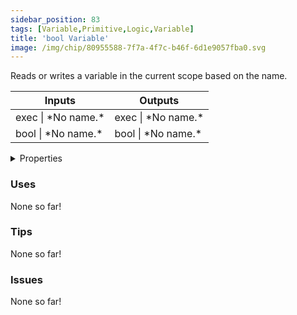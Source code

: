 ```yaml
---
sidebar_position: 83
tags: [Variable,Primitive,Logic,Variable]
title: 'bool Variable'
image: /img/chip/80955588-7f7a-4f7c-b46f-6d1e9057fba0.svg
---
```


Reads or writes a variable in the current scope based on the name.



<IChip uuid="80955588-7f7a-4f7c-b46f-6d1e9057fba0"/>

<table><thead><tr><th>Inputs</th><th>Outputs</th></tr></thead><tbody><tr><td>exec | *No name.*</td><td>exec | *No name.*</td></tr><tr><td>bool | *No name.*</td><td>bool | *No name.*</td></tr></tbody></table>

<details>
  <summary>Properties</summary>
  <div>
    <div>
    <table>
      <tbody>
        <tr>
          <td>Is beta required?</td>
          <td>No</td>
        </tr>
        <tr>
          <td>Is chip a trolling risk?</td>
          <td>No</td>
        </tr>
        <tr>
          <td>Is chip a role assignment risk?</td>
          <td>No</td>
        </tr>
        <tr>
          <td>Chip UUID</td>
          <td>80955588-7f7a-4f7c-b46f-6d1e9057fba0</td>
        </tr>
        <tr>
          <td>Room availability</td>
          <td>Available everywhere</td>
        </tr>
      </tbody>
    </table>
    </div>
  </div>
</details>

### Uses

None so far!

### Tips

None so far!

### Issues

None so far!